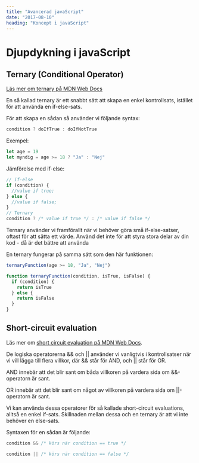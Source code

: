 ```yaml
---
title: "Avancerad javaScript"
date: "2017-08-10"
heading: "Koncept i javaScript"
---
```


# Djupdykning i javaScript

## Ternary (Conditional Operator)

[Läs mer om ternary på MDN Web Docs](https://developer.mozilla.org/en-US/docs/Web/JavaScript/Reference/Operators/Conditional_Operator)

En så kallad ternary är ett snabbt sätt att skapa en enkel kontrollsats, istället för att använda en if-else-sats.

För att skapa en sådan så använder vi följande syntax:

```js
condition ? doIfTrue : doIfNotTrue
```

Exempel:

```js
let age = 19
let myndig = age >= 18 ? "Ja" : "Nej"
```

Jämförelse med if-else:

```js
// if-else
if (condition) {
  //value if true;
} else {
  //value if false;
}
// Ternary
condition ? /* value if true */ : /* value if false */
```

Ternary använder vi framförallt när vi behöver göra små if-else-satser, oftast för att sätta ett värde. Använd det inte för att styra stora delar av din kod - då är det bättre att använda

En ternary fungerar på samma sätt som den här funktionen:

```js
ternaryFunction(age >= 18, "Ja", "Nej")

function ternaryFunction(condition, isTrue, isFalse) {
  if (condition) {
    return isTrue
  } else {
    return isFalse
  }
}
```

## Short-circuit evaluation

Läs mer om [short circuit evaluation på MDN Web Docs](https://developer.mozilla.org/en-US/docs/Web/JavaScript/Reference/Operators/Logical_Operators#Short-circuit_evaluation).

De logiska operatorerna && och || använder vi vanligtvis i kontrollsatser när vi vill lägga till flera villkor, där && står för AND, och || står för OR.

AND innebär att det blir sant om båda villkoren på vardera sida om &&-operatorn är sant.

OR innebär att det blir sant om något av villkoren på vardera sida om ||-operatorn är sant.

Vi kan använda dessa operatorer för så kallade short-circuit evaluations, alltså en enkel if-sats. Skillnaden mellan dessa och en ternary är att vi inte behöver en else-sats.

Syntaxen för en sådan är följande:

```js
condition && /* körs när condition == true */

condition || /* körs när condition == false */
```
